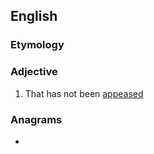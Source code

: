 ==English==

===Etymology===
{{prefix|un|appeased|lang=en}}

===Adjective===
{{en-adj}}

# That has not been [[appease]]d

===Anagrams===
* {{anagrams|en|suppedanea}}